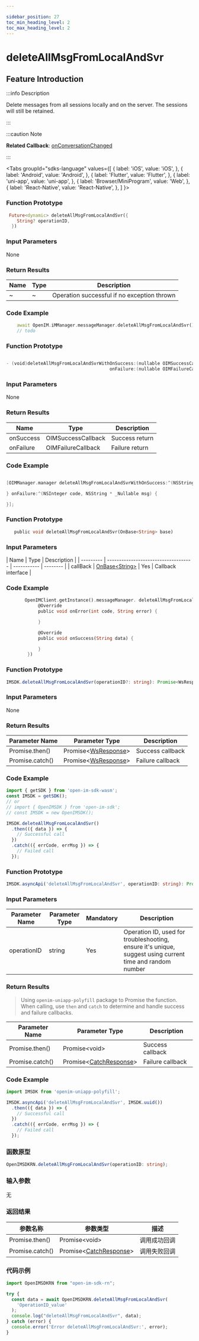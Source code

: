```yaml
---

sidebar_position: 27
toc_min_heading_level: 2
toc_max_heading_level: 2
---
```


# deleteAllMsgFromLocalAndSvr

## Feature Introduction

:::info Description

Delete messages from all sessions locally and on the server. The sessions will still be retained.

:::

:::caution Note

**Related Callback**:
[onConversationChanged](/callback/onConversationChanged.mdx)

:::

<Tabs
groupId="sdks-language"
values={[
{ label: 'iOS', value: 'iOS', },
{ label: 'Android', value: 'Android', },
{ label: 'Flutter', value: 'Flutter', },
{ label: 'uni-app', value: 'uni-app', },
{ label: 'Browser/MiniProgram', value: 'Web', },
{ label: 'React-Native', value: 'React-Native', },
]
}>

<TabItem value="Flutter">

### Function Prototype

```dart showLineNumbers
 Future<dynamic> deleteAllMsgFromLocalAndSvr({
    String? operationID,
  })
```

### Input Parameters

None

### Return Results

| Name | Type | Description                 |
| ---- | ---- | ----------------------------|
| ~    | ~    | Operation successful if no exception thrown |

### Code Example

```dart showLineNumbers
    await OpenIM.iMManager.messageManager.deleteAllMsgFromLocalAndSvr();
    // todo
```

</TabItem>

<TabItem value="iOS">

### Function Prototype

```swift showLineNumbers

- (void)deleteAllMsgFromLocalAndSvrWithOnSuccess:(nullable OIMSuccessCallback)onSuccess
                                       onFailure:(nullable OIMFailureCallback)onFailure;

```

### Input Parameters

None

### Return Results

| Name       | Type                  | Description |
| ---------- | --------------------- | ----------- |
| onSuccess  | OIMSuccessCallback    | Success return |
| onFailure  | OIMFailureCallback    | Failure return |

### Code Example

```swift showLineNumbers

[OIMManager.manager deleteAllMsgFromLocalAndSvrWithOnSuccess:^(NSString * _Nullable data) {

} onFailure:^(NSInteger code, NSString * _Nullable msg) {

}];

```

</TabItem>

<TabItem value="Android">

### Function Prototype

```dart showLineNumbers
   public void deleteAllMsgFromLocalAndSvr(OnBase<String> base)
```

### Input Parameters

| Name      | Type                                 | Description |
| --------- | ------------------------------------ | ----------- | -------- |
| callBack  | [OnBase<String\>](/callback/onBase.mdx) | Yes        | Callback interface |

### Code Example

```dart showLineNumbers
       OpenIMClient.getInstance().messageManager. deleteAllMsgFromLocalAndSvr(new OnBase<String>() {
            @Override
            public void onError(int code, String error) {

            }

            @Override
            public void onSuccess(String data) {

            }
        })
```

</TabItem>

<TabItem value="Web">

### Function Prototype

```ts showLineNumbers
IMSDK.deleteAllMsgFromLocalAndSvr(operationID?: string): Promise<WsResponse>
```

### Input Parameters

None

### Return Results

| Parameter Name | Parameter Type                                    | Description      |
| -------------- | ------------------------------------------------- | ---------------- |
| Promise.then() | Promise<[WsResponse](/class/response.mdx)\>  | Success callback |
| Promise.catch()| Promise<[WsResponse](/class/response.mdx)\>  | Failure callback |

### Code Example

```js showLineNumbers
import { getSDK } from 'open-im-sdk-wasm';
const IMSDK = getSDK();
// or
// import { OpenIMSDK } from 'open-im-sdk';
// const IMSDK = new OpenIMSDK();

IMSDK.deleteAllMsgFromLocalAndSvr()
  .then(({ data }) => {
    // Successful call
  })
  .catch(({ errCode, errMsg }) => {
    // Failed call
  });
```

</TabItem>

<TabItem value="uni-app">

### Function Prototype

```ts showLineNumbers
IMSDK.asyncApi('deleteAllMsgFromLocalAndSvr', operationID: string): Promise<void>
```

### Input Parameters

| Parameter Name | Parameter Type | Mandatory | Description                                          |
| -------------- | -------------- | --------- | ---------------------------------------------------- |
| operationID    | string         | Yes       | Operation ID, used for troubleshooting, ensure it's unique, suggest using current time and random number |

### Return Results

> Using `openim-uniapp-polyfill` package to Promise the function. When calling, use `then` and `catch` to determine and handle success and failure callbacks.

| Parameter Name | Parameter Type                                       | Description      |
| -------------- | ---------------------------------------------------- | ---------------- |
| Promise.then() | Promise<void\>                                       | Success callback |
| Promise.catch()| Promise<[CatchResponse](/class/response.mdx)\> | Failure callback |

### Code Example

```js showLineNumbers
import IMSDK from 'openim-uniapp-polyfill';

IMSDK.asyncApi('deleteAllMsgFromLocalAndSvr', IMSDK.uuid())
  .then(({ data }) => {
    // Successful call
  })
  .catch(({ errCode, errMsg }) => {
    // Failed call
  });
```

</TabItem>
<TabItem value="React-Native">

### 函数原型

```ts showLineNumbers
OpenIMSDKRN.deleteAllMsgFromLocalAndSvr(operationID: string);
```

### 输入参数

无

### 返回结果

| 参数名称        | 参数类型                                                | 描述         |
| --------------- | ------------------------------------------------------- | ------------ |
| Promise.then()  | Promise<void\>                                          | 调用成功回调 |
| Promise.catch() | Promise<[CatchResponse](docs/sdks/class/response.mdx)\> | 调用失败回调 |

### 代码示例

```js showLineNumbers
import OpenIMSDKRN from "open-im-sdk-rn";

try {
  const data = await OpenIMSDKRN.deleteAllMsgFromLocalAndSvr(
    'OperationID_value'
  );
  console.log("deleteAllMsgFromLocalAndSvr", data);
} catch (error) {
  console.error('Error deleteAllMsgFromLocalAndSvr:', error);
}

```

</TabItem>
</Tabs>